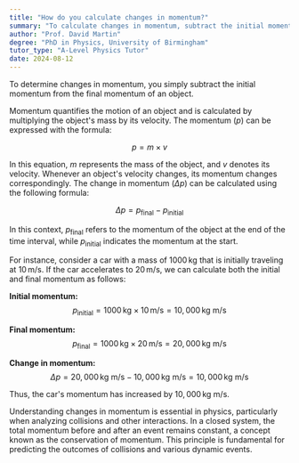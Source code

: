 ```yaml
---
title: "How do you calculate changes in momentum?"
summary: "To calculate changes in momentum, subtract the initial momentum from the final momentum of an object. This difference indicates the overall change in momentum during the object's motion."
author: "Prof. David Martin"
degree: "PhD in Physics, University of Birmingham"
tutor_type: "A-Level Physics Tutor"
date: 2024-08-12
---
```


To determine changes in momentum, you simply subtract the initial momentum from the final momentum of an object.

Momentum quantifies the motion of an object and is calculated by multiplying the object's mass by its velocity. The momentum ($p$) can be expressed with the formula:

$$
p = m \times v
$$

In this equation, $m$ represents the mass of the object, and $v$ denotes its velocity. Whenever an object's velocity changes, its momentum changes correspondingly. The change in momentum ($\Delta p$) can be calculated using the following formula:

$$
\Delta p = p_{\text{final}} - p_{\text{initial}}
$$

In this context, $p_{\text{final}}$ refers to the momentum of the object at the end of the time interval, while $p_{\text{initial}}$ indicates the momentum at the start.

For instance, consider a car with a mass of $1000 \, \text{kg}$ that is initially traveling at $10 \, \text{m/s}$. If the car accelerates to $20 \, \text{m/s}$, we can calculate both the initial and final momentum as follows:

**Initial momentum:**
$$
p_{\text{initial}} = 1000 \, \text{kg} \times 10 \, \text{m/s} = 10,000 \, \text{kg m/s}
$$

**Final momentum:**
$$
p_{\text{final}} = 1000 \, \text{kg} \times 20 \, \text{m/s} = 20,000 \, \text{kg m/s}
$$

**Change in momentum:**
$$
\Delta p = 20,000 \, \text{kg m/s} - 10,000 \, \text{kg m/s} = 10,000 \, \text{kg m/s}
$$

Thus, the car's momentum has increased by $10,000 \, \text{kg m/s}$.

Understanding changes in momentum is essential in physics, particularly when analyzing collisions and other interactions. In a closed system, the total momentum before and after an event remains constant, a concept known as the conservation of momentum. This principle is fundamental for predicting the outcomes of collisions and various dynamic events.
    